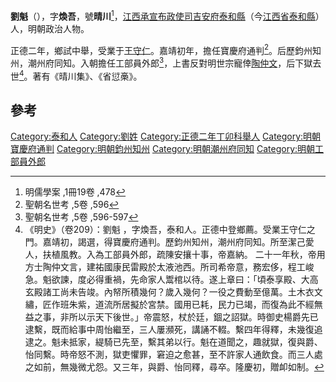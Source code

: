 '''劉魁'''（{{bd|1487年||1553年}}），字'''煥吾'''，號'''晴川'''<ref>明儒學案 ,1冊19卷 ,478</ref>，[[江西承宣布政使司|江西承宣布政使司]][[吉安府|吉安府]][[泰和縣|泰和縣]]（今[[江西省|江西省]][[泰和縣|泰和縣]]）人，明朝政治人物。

正德二年，鄉試中舉，受業于[[王守仁|王守仁]]。嘉靖初年，擔任寶慶府通判<ref>聖朝名世考 ,5卷 ,596</ref>。后歷鈞州知州，潮州府同知。入朝擔任工部員外郎<ref>聖朝名世考 ,5卷 ,596-597</ref>，上書反對明世宗寵倖[[陶仲文|陶仲文]]，后下獄去世<ref>《明史》（卷209）：劉魁 ，字煥吾，泰和人。正德中登鄉薦。受業王守仁之門。嘉靖初，謁選，得寶慶府通判。歷鈞州知州，潮州府同知。所至潔己愛人，扶植風教。入為工部員外郎，疏陳安攘十事，帝嘉納。 二十一年秋，帝用方士陶仲文言，建祐國康民雷殿於太液池西。所司希帝意，務宏侈，程工峻急。魁欲諫，度必得重禍，先命家人鬻棺以待。遂上章曰：「頃泰享殿、大高玄殿諸工尚未告竣。內帑所積幾何？歲入幾何？一役之費動至億萬。土木衣文繡，匠作班朱紫，道流所居擬於宮禁。國用已耗，民力已竭，而復為此不經無益之事，非所以示天下後世。」帝震怒，杖於廷，錮之詔獄。時御史楊爵先已逮繫，既而給事中周怡繼至，三人屢瀕死，講誦不輟。繫四年得釋，未幾復追逮之。魁未抵家，緹騎已先至，繫其弟以行。魁在道聞之，趣就獄，復與爵、怡同繫。時帝怒不測，獄吏懼罪，窘迫之愈甚，至不許家人通飲食。而三人處之如前，無幾微尤怨。又三年，與爵、怡同釋，尋卒。隆慶初，贈卹如制。</ref>。著有《晴川集》、《省愆槀》。

==參考==
{{reflist}}

{{start box}}
{{s-off}}
{{s-before|[[王耀_(長樂)|王耀]]}}
{{s-title|明朝寶慶府通判|1523年－1526年}}
{{s-after|[[季木|季木]]}}
{{end box}}

{{明朝人物小作品}}

[[Category:泰和人|Category:泰和人]]
[[Category:劉姓|Category:劉姓]]
[[Category:正德二年丁卯科舉人|Category:正德二年丁卯科舉人]]
[[Category:明朝寶慶府通判|Category:明朝寶慶府通判]]
[[Category:明朝鈞州知州|Category:明朝鈞州知州]]
[[Category:明朝潮州府同知|Category:明朝潮州府同知]]
[[Category:明朝工部員外郎|Category:明朝工部員外郎]]
